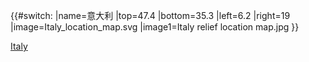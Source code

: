 {{#switch:{{{1}}}
|name=意大利
|top=47.4
|bottom=35.3
|left=6.2
|right=19
|image=Italy_location_map.svg
|image1=Italy relief location map.jpg
}}<noinclude>{{Location map/Info}}
{{Documentation}}
[[Category:地理位置圖模板|Italy]]
</noinclude>